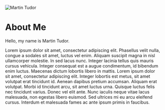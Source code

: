 
<MyHead title="About | martintudor.com" />

![Martin Tudor](https://res.cloudinary.com/dibbxe0wt/image/upload/w_200/martintudordotcom/martintudor_rxxn5n.jpg)

# **About Me**

Hello, my name is Martin Tudor.

Lorem ipsum dolor sit amet, consectetur adipiscing elit. Phasellus velit nulla, congue a sodales sit amet, luctus vel enim. Aliquam suscipit magna in nisl ullamcorper molestie. In sed lacus nunc. Integer lacinia tellus quis mauris cursus vehicula. Integer consequat est a augue condimentum, id bibendum enim luctus. Maecenas dictum lobortis libero in mattis. Lorem ipsum dolor sit amet, consectetur adipiscing elit. Integer lobortis est metus, sit amet volutpat erat tincidunt id. Aenean dapibus pretium accumsan. Aliquam erat volutpat. Morbi id tincidunt arcu, sit amet luctus urna. Quisque luctus felis nec tincidunt varius. Donec vel elit ante. Nunc iaculis neque vitae lacus malesuada, non egestas libero euismod. Sed ultrices mi eu arcu eleifend cursus. Interdum et malesuada fames ac ante ipsum primis in faucibus.

<style jsx>{`
  img[alt='Martin Tudor'] {
    width: 25%;
    height: auto;
  }
`}</style>
